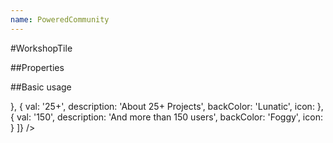 ```yaml
---
name: PoweredCommunity
---
```



#WorkshopTile

##Properties

<PropsTable of={PoweredCommunity} />

##Basic usage

<Playground>
  <PoweredCommunity
    header="Powered By The Community"
    bigText="Start using GraphQL today and improve your workflow inmediately."
    smallText="At vero eos et accusamus et iusto odio dignissimos ducimus qui blanditiis praesentium voluptatum deleniti atque corrupti quos dolores et quas molestias excepturi sint occaecati cupiditate non provident, similique sunt in culpa qui officia deserunt mollitia animi, id est laborum et dolorum fuga. Et harum quidem rerum facilis est et expedita distinctio."
    cards={[
      {
        val: '1000',
        description: 'More than 1000 github Stars',
        backColor: 'Foggy',
        icon: <icons.Github fill="Black Hole" />
      },
      {
        val: '25+',
        description: 'About 25+ Projects',
        backColor: 'Lunatic',
        icon: <icons.Projects fill="Black Hole" />
      },
      {
        val: '150',
        description: 'And more than 150 users',
        backColor: 'Foggy',
        icon: <icons.Users fill="Black Hole" />
      }
    ]}
  />
</Playground>
